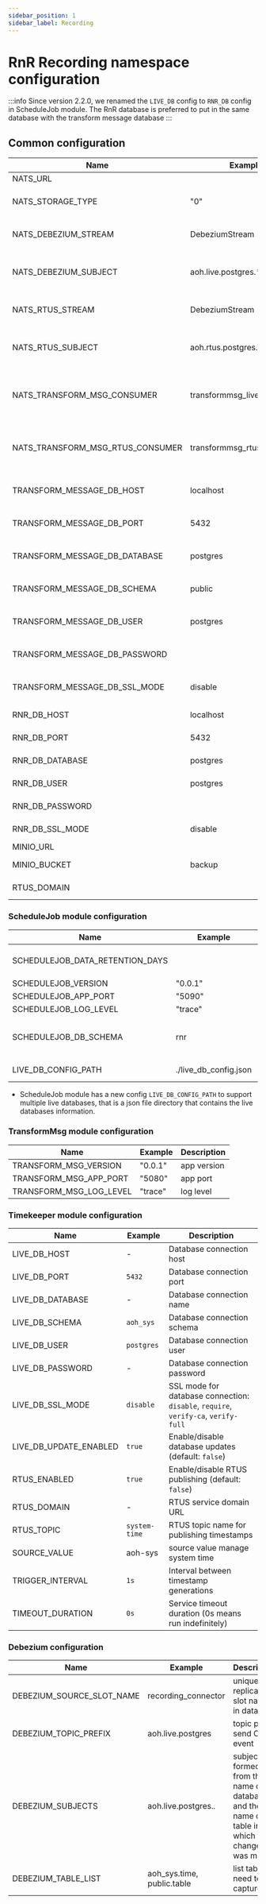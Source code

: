```yaml
---
sidebar_position: 1
sidebar_label: Recording
---
```


# RnR Recording namespace configuration

:::info
Since version 2.2.0, we renamed the `LIVE_DB` config to `RNR_DB` config in ScheduleJob module.
The RnR database is preferred to put in the same database with the transform message database
:::

## Common configuration

| Name                            | Example           | Description                                                                      |
| ------------------------------- | ----------------- | ---------------------------------------------------------------------------------|
| NATS_URL                        |                   | NATS url                    |
| NATS_STORAGE_TYPE               | "0" | NATS storage type: 0 - files, 1 - memory |
| NATS_DEBEZIUM_STREAM            | DebeziumStream | Stream name for CDC live database |
| NATS_DEBEZIUM_SUBJECT           | aoh.live.postgres.* | Stream subject for CDC live database |
| NATS_RTUS_STREAM                | DebeziumStream | Stream name for CDC rtus database |
| NATS_RTUS_SUBJECT               |  aoh.rtus.postgres.* | Stream subject for CDC rtus database |
| NATS_TRANSFORM_MSG_CONSUMER     | transformmsg_live_consumer | TransformMsg module consumer name for live database |
| NATS_TRANSFORM_MSG_RTUS_CONSUMER| transformmsg_rtus_consumer |TransformMsg module consumer name for rtus database |
| TRANSFORM_MESSAGE_DB_HOST       | localhost | Transform message DB information |
| TRANSFORM_MESSAGE_DB_PORT       | 5432 | Transform message DB information |
| TRANSFORM_MESSAGE_DB_DATABASE   | postgres | Transform message DB information |
| TRANSFORM_MESSAGE_DB_SCHEMA     | public | Transform message DB information |
| TRANSFORM_MESSAGE_DB_USER       | postgres | Transform message DB information |
| TRANSFORM_MESSAGE_DB_PASSWORD   |        | Transform message DB information |
| TRANSFORM_MESSAGE_DB_SSL_MODE   | disable | Transform message DB information |
| RNR_DB_HOST                    | localhost | RNR DB information |
| RNR_DB_PORT                    | 5432 | RNR DB information |
| RNR_DB_DATABASE                | postgres | RNR DB information |
| RNR_DB_USER                    | postgres | RNR DB information |
| RNR_DB_PASSWORD                | | RNR DB information |
| RNR_DB_SSL_MODE                | disable | RNR DB information |
| MINIO_URL                       | | Storage host |
| MINIO_BUCKET                    | backup | Storage bucket name |
| RTUS_DOMAIN                     | | RTUS service domain |

### ScheduleJob module configuration
| Name                            | Example           | Description                                                                      |
| ------------------------------- | ----------------- | ---------------------------------------------------------------------------------|
| SCHEDULEJOB_DATA_RETENTION_DAYS |                   | Data retention in days                    |
| SCHEDULEJOB_VERSION             | "0.0.1" | app version |
| SCHEDULEJOB_APP_PORT            | "5090" |  app port |
| SCHEDULEJOB_LOG_LEVEL           | "trace" | log level |
| SCHEDULEJOB_DB_SCHEMA           | rnr | schedule job database schema |
| LIVE_DB_CONFIG_PATH             | ./live_db_config.json | live db config path |

- ScheduleJob module has a new config `LIVE_DB_CONFIG_PATH` to support multiple live databases, that is a json file directory that contains the live databases information.

### TransformMsg module configuration
| Name                    | Example           | Description                                                                      |
| ------------------------| ----------------- | ---------------------------------------------------------------------------------|
| TRANSFORM_MSG_VERSION   | "0.0.1" | app version |
| TRANSFORM_MSG_APP_PORT  | "5080" | app port |
| TRANSFORM_MSG_LOG_LEVEL | "trace" | log level |

### Timekeeper module configuration
| Name                    | Example           | Description                                                                      |
| ------------------------| ----------------- | ---------------------------------------------------------------------------------|
| LIVE_DB_HOST | - | Database connection host | 
| LIVE_DB_PORT | `5432` | Database connection port |
| LIVE_DB_DATABASE | - | Database connection name |
| LIVE_DB_SCHEMA | `aoh_sys` | Database connection schema |
| LIVE_DB_USER | `postgres` | Database connection user |
| LIVE_DB_PASSWORD | - | Database connection password |
| LIVE_DB_SSL_MODE | `disable` | SSL mode for database connection: `disable`, `require`, `verify-ca`, `verify-full` |
| LIVE_DB_UPDATE_ENABLED | `true` | Enable/disable database updates (default: `false`) |
| RTUS_ENABLED | `true` | Enable/disable RTUS publishing (default: `false`) |
| RTUS_DOMAIN | - | RTUS service domain URL |
| RTUS_TOPIC | `system-time` | RTUS topic name for publishing timestamps |
| SOURCE_VALUE | aoh-sys | source value manage system time |
| TRIGGER_INTERVAL | `1s` | Interval between timestamp generations |
| TIMEOUT_DURATION | `0s` | Service timeout duration (0s means run indefinitely) |

### Debezium configuration
| Name                      | Example           | Description                                                                      |
| ------------------------- | ----------------- | ---------------------------------------------------------------------------------|
| DEBEZIUM_SOURCE_SLOT_NAME | recording_connector | unique replication slot name in database|
| DEBEZIUM_TOPIC_PREFIX     | aoh.live.postgres | topic prefix send CDC event |
| DEBEZIUM_SUBJECTS         | aoh.live.postgres.*.* | subject is formed from the name of the database and the name of the table in which the change was made |
| DEBEZIUM_TABLE_LIST       | aoh_sys.time, public.table | list table need to be captured |